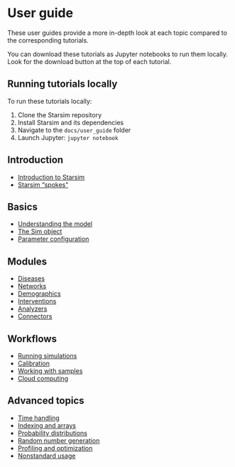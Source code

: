 # User guide

These user guides provide a more in-depth look at each topic compared to the corresponding tutorials.

:::{.callout-note}
You can download these tutorials as Jupyter notebooks to run them locally. Look for the download button at the top of each tutorial.
:::

::: {.callout-tip}
## Running tutorials locally

To run these tutorials locally:

1. Clone the Starsim repository
2. Install Starsim and its dependencies
3. Navigate to the `docs/user_guide` folder
4. Launch Jupyter: `jupyter notebook`
:::

## Introduction

- [Introduction to Starsim](user_guide/intro_starsim.ipynb)
- [Starsim "spokes"](user_guide/intro_spokes.ipynb)

## Basics

- [Understanding the model](user_guide/basics_model.ipynb)
- [The Sim object](user_guide/basics_sim.ipynb)
- [Parameter configuration](user_guide/basics_parameters.ipynb)

## Modules

- [Diseases](user_guide/modules_diseases.ipynb)
- [Networks](user_guide/modules_networks.ipynb)
- [Demographics](user_guide/modules_demographics.ipynb)
- [Interventions](user_guide/modules_interventions.ipynb)
- [Analyzers](user_guide/modules_analyzers.ipynb)
- [Connectors](user_guide/modules_connectors.ipynb)

## Workflows

- [Running simulations](user_guide/workflows_run.ipynb)
- [Calibration](user_guide/workflows_calibration.ipynb)
- [Working with samples](user_guide/workflows_samples.ipynb)
- [Cloud computing](user_guide/workflows_cloud.ipynb)

## Advanced topics

- [Time handling](user_guide/advanced_time.ipynb)
- [Indexing and arrays](user_guide/advanced_indexing.ipynb)
- [Probability distributions](user_guide/advanced_distributions.ipynb)
- [Random number generation](user_guide/advanced_random.ipynb)
- [Profiling and optimization](user_guide/advanced_profiling.ipynb)
- [Nonstandard usage](user_guide/advanced_nonstandard.ipynb)